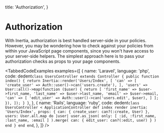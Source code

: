 
  title: 'Authorization',
}

# Authorization

With Inertia, authorization is best handled server-side in your policies. However, you may be wondering how to check against your policies from within your JavaScript page components, since you won't have access to your server-side helpers. The simplest approach here is to pass your authorization checks as props to your page components.

<TabbedCodeExamples
  examples={[
    {
      name: 'Laravel',
      language: 'php',
      code: dedent`
        class UsersController extends Controller
        {
            public function index()
            {
                return Inertia::render('Users/Index', [
                    'can' => [
                        'create_user' => Auth::user()->can('users.create'),
                    ],
                    'users' => User::all()->map(function ($user) {
                        return [
                            'first_name' => $user->first_name,
                            'last_name' => $user->last_name,
                            'email' => $user->email,
                            'can' => [
                                'edit_user' => Auth::user()->can('users.edit', $user),
                            ]
                        ];
                    }),
                ]);
            }
        }
      `,
    },
    {
      name: 'Rails',
      language: 'ruby',
      code: dedent`
        class UsersController < ApplicationController
          def index
            render inertia: 'Users/Index', props: {
              can: {
                create_user: can?(:create, User)
              },
              users: User.all.map do |user|
                user.as_json(
                  only: [ :id, :first_name, :last_name, :email ]
                ).merge(
                  can: {
                    edit_user: can?(:edit, user)
                  }
                )
              end
            }
          end
        end
      `,
    },
  ]}
/>
